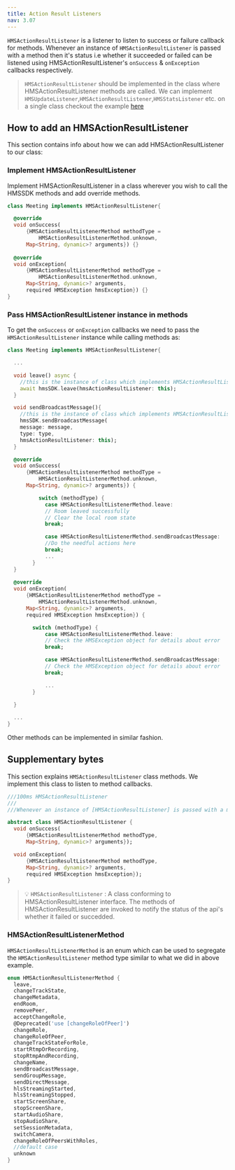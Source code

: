 ```yaml
---
title: Action Result Listeners
nav: 3.07
---
```

`HMSActionResultListener` is a listener to listen to success or failure callback for methods.
Whenever an instance of `HMSActionResultListener` is passed with a method then it's status i.e whether it succeeded or failed 
can be listened using HMSActionResultListener's `onSuccess` & `onException` callbacks respectively. 

> `HMSActionResultListener` should be implemented in the class where HMSActionResultListener methods are called.
> We can implement `HMSUpdateListener`,`HMSActionResultListener`,`HMSStatsListener` etc. on a single class 
> checkout the example [here](https://github.com/100mslive/100ms-flutter/blob/main/example/lib/data_store/meeting_store.dart)

## How to add an HMSActionResultListener

This section contains info about how we can add HMSActionResultListener to our class:

<div className="steps-container">

### Implement HMSActionResultListener

Implement HMSActionResultListener in a class wherever you wish to call the HMSSDK methods and add override methods.

```dart
class Meeting implements HMSActionResultListener{

  @override
  void onSuccess(
      {HMSActionResultListenerMethod methodType =
          HMSActionResultListenerMethod.unknown,
      Map<String, dynamic>? arguments}) {}
  
  @override
  void onException(
      {HMSActionResultListenerMethod methodType =
          HMSActionResultListenerMethod.unknown,
      Map<String, dynamic>? arguments,
      required HMSException hmsException}) {}
} 
```

### Pass HMSActionResultListener instance in methods

To get the `onSuccess` or `onException` callbacks we need to pass the `HMSActionResultListener` instance while calling methods as:

```dart
class Meeting implements HMSActionResultListener{

  ...

  void leave() async {
    //this is the instance of class which implements HMSActionResultListener
    await hmsSDK.leave(hmsActionResultListener: this);
  }

  void sendBroadcastMessage(){
    //this is the instance of class which implements HMSActionResultListener
    hmsSDK.sendBroadcastMessage(
    message: message,
    type: type,
    hmsActionResultListener: this);
  }

  @override
  void onSuccess(
      {HMSActionResultListenerMethod methodType =
          HMSActionResultListenerMethod.unknown,
      Map<String, dynamic>? arguments}) {

          switch (methodType) {
            case HMSActionResultListenerMethod.leave:
            // Room leaved successfully
            // Clear the local room state
            break;

            case HMSActionResultListenerMethod.sendBroadcastMessage:
            //Do the needful actions here
            break;
            ...
        }
  }
  
  @override
  void onException(
      {HMSActionResultListenerMethod methodType =
          HMSActionResultListenerMethod.unknown,
      Map<String, dynamic>? arguments,
      required HMSException hmsException}) {

        switch (methodType) {
            case HMSActionResultListenerMethod.leave:
            // Check the HMSException object for details about error
            break;

            case HMSActionResultListenerMethod.sendBroadcastMessage:
            // Check the HMSException object for details about error
            break;

            ...
        }
  
  }

  ...
} 
```
</div>

Other methods can be implemented in similar fashion.

## Supplementary bytes

This section explains `HMSActionResultListener` class methods. We implement this class to listen to method callbacks.

```dart
///100ms HMSActionResultListener
///
///Whenever an instance of [HMSActionResultListener] is passed with a method then it's status i.e whether it succeeded or failed can be listened using HMSActionResultListener's onSuccess & onException callbacks respectively.

abstract class HMSActionResultListener {
  void onSuccess(
      {HMSActionResultListenerMethod methodType,
      Map<String, dynamic>? arguments});

  void onException(
      {HMSActionResultListenerMethod methodType,
      Map<String, dynamic>? arguments,
      required HMSException hmsException});
}
```

> 💡 `HMSActionResultListener` : A class conforming to HMSActionResultListener interface.
The methods of HMSActionResultListener are invoked to notify the status of the api's whether it failed or succedded.

### HMSActionResultListenerMethod

`HMSActionResultListenerMethod` is an enum which can be used to segregate the `HMSActionResultListener` method type similar to what we did in above example.

```dart
enum HMSActionResultListenerMethod {
  leave,
  changeTrackState,
  changeMetadata,
  endRoom,
  removePeer,
  acceptChangeRole,
  @Deprecated('use [changeRoleOfPeer]')
  changeRole,
  changeRoleOfPeer,
  changeTrackStateForRole,
  startRtmpOrRecording,
  stopRtmpAndRecording,
  changeName,
  sendBroadcastMessage,
  sendGroupMessage,
  sendDirectMessage,
  hlsStreamingStarted,
  hlsStreamingStopped,
  startScreenShare,
  stopScreenShare,
  startAudioShare,
  stopAudioShare,
  setSessionMetadata,
  switchCamera,
  changeRoleOfPeersWithRoles,
  //default case
  unknown
}
```